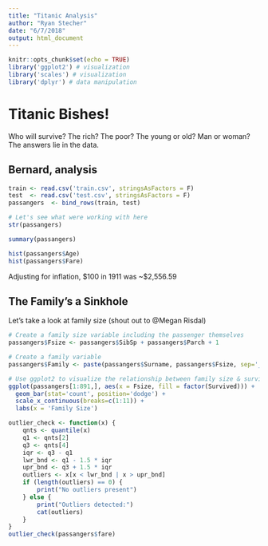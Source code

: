 ```yaml
---
title: "Titanic Analysis"
author: "Ryan Stecher"
date: "6/7/2018"
output: html_document
---
```


```r
knitr::opts_chunk$set(echo = TRUE)
library('ggplot2') # visualization
library('scales') # visualization
library('dplyr') # data manipulation
```

# Titanic Bishes!

Who will survive? The rich? The poor? The young or old? Man or woman? The answers lie in the data.

## Bernard, analysis

```r
train <- read.csv('train.csv', stringsAsFactors = F)
test  <- read.csv('test.csv', stringsAsFactors = F)
passangers  <- bind_rows(train, test)

# Let's see what were working with here
str(passangers)

summary(passangers)

hist(passangers$Age)
hist(passangers$Fare)
```
Adjusting for inflation, $100 in 1911 was ~$2,556.59

## The Family's a Sinkhole
Let's take a look at family size (shout out to @Megan Risdal)
```r
# Create a family size variable including the passenger themselves
passangers$Fsize <- passangers$SibSp + passangers$Parch + 1

# Create a family variable 
passangers$Family <- paste(passangers$Surname, passangers$Fsize, sep='_')

# Use ggplot2 to visualize the relationship between family size & survival
ggplot(passangers[1:891,], aes(x = Fsize, fill = factor(Survived))) +
  geom_bar(stat='count', position='dodge') +
  scale_x_continuous(breaks=c(1:11)) +
  labs(x = 'Family Size')
```

```r
outlier_check <- function(x) {
    qnts <- quantile(x)
    q1 <- qnts[2]
    q3 <- qnts[4]
    iqr <- q3 - q1
    lwr_bnd <- q1 - 1.5 * iqr
    upr_bnd <- q3 + 1.5 * iqr
    outliers <- x[x < lwr_bnd | x > upr_bnd]
    if (length(outliers) == 0) {
        print("No outliers present")
    } else {
        print("Outliers detected:")
        cat(outliers)
    }
}
outlier_check(passangers$fare)
```